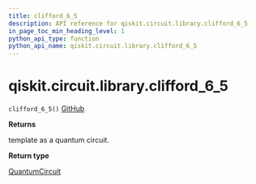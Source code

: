 ```yaml
---
title: clifford_6_5
description: API reference for qiskit.circuit.library.clifford_6_5
in_page_toc_min_heading_level: 1
python_api_type: function
python_api_name: qiskit.circuit.library.clifford_6_5
---
```


# qiskit.circuit.library.clifford\_6\_5

<span id="qiskit.circuit.library.clifford_6_5" />

`clifford_6_5()` [GitHub](https://github.com/qiskit/qiskit/tree/stable/0.21/qiskit/circuit/library/templates/clifford/clifford_6_5.py "view source code")

**Returns**

template as a quantum circuit.

**Return type**

[QuantumCircuit](qiskit.circuit.QuantumCircuit "qiskit.circuit.QuantumCircuit")

